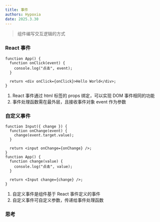 ```yaml
---
title: 事件
authors: Hypoxia
date: 2025.3.30
---
```


> 组件编写交互逻辑的方式

### React 事件

```tsx
function App() {
  function onClick(event) {
    console.log("点击", event);
  }

  return <div onClick={onClick}>Hello World</div>;
}
```

1. React 事件通过 html 标签的 props 绑定，可以实现 DOM 事件相同的功能
2. 事件处理函数需在最外层，且接收事件对象 event 作为参数

### 自定义事件

```tsx
function Input({ change }) {
  function onChange(event) {
    change(event.target.value);
  }

  return <input onChange={onChange} />;
}
function App() {
  function change(value) {
    console.log("点击", value);
  }

  return <Input change={change} />;
}
```

1. 自定义事件是组件基于 React 事件定义的事件
2. 自定义事件可自定义参数，传递给事件处理函数

### 思考
